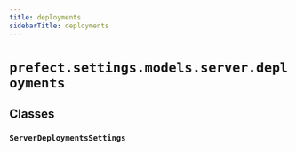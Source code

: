 ```yaml
---
title: deployments
sidebarTitle: deployments
---
```


# `prefect.settings.models.server.deployments`

## Classes

### `ServerDeploymentsSettings` <sup><a href="https://github.com/prefecthq/prefect/blob/main/src/prefect/settings/models/server/deployments.py#L9" target="_blank"><Icon icon="github" style="width: 14px; height: 14px;" /></a></sup>
